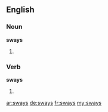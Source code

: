 ==English==

===Noun===
'''sways'''

# {{plural of|sway}}

===Verb===
'''sways'''

# {{third-person singular of|sway}}

[[ar:sways]]
[[de:sways]]
[[fr:sways]]
[[my:sways]]